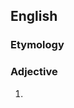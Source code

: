 ==English==

===Etymology===
{{prefix|en|un|plowed}}

===Adjective===
{{en-adj}}

# {{alternative spelling of|unploughed|lang=en}}
